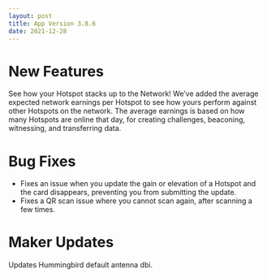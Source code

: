 ```yaml
---
layout: post
title: App Version 3.8.6
date: 2021-12-28
---
```


# New Features

See how your Hotspot stacks up to the Network! We’ve added the average expected network earnings per
Hotspot to see how yours perform against other Hotspots on the network. The average earnings is
based on how many Hotspots are online that day, for creating challenges, beaconing, witnessing, and
transferring data.

<!--truncate-->

# Bug Fixes

- Fixes an issue when you update the gain or elevation of a Hotspot and the card disappears,
  preventing you from submitting the update.
- Fixes a QR scan issue where you cannot scan again, after scanning a few times.

# Maker Updates

Updates Hummingbird default antenna dbi.
